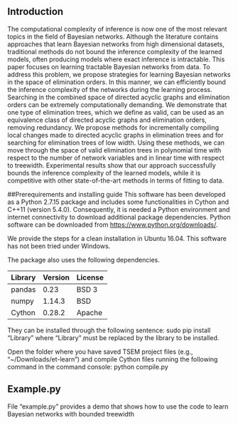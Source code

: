 ## Introduction
The computational complexity of inference is now one of the most relevant topics in the field of Bayesian networks. Although the literature contains approaches that learn Bayesian networks from high dimensional datasets, traditional methods do not bound the inference complexity of the learned models, often producing models where exact inference is intractable. This paper focuses on learning tractable Bayesian networks from data. To address this problem, we propose strategies for learning Bayesian networks in the space of elimination orders. In this manner, we can efficiently bound the inference complexity of the networks during the learning process. Searching in the combined space of directed acyclic graphs and elimination orders can be extremely computationally demanding. We demonstrate that one type of elimination trees, which we define as valid, can be used as an equivalence class of directed acyclic graphs and elimination orders, removing redundancy. We propose methods for incrementally compiling local changes made to directed acyclic graphs in elimination trees and for searching for elimination trees of low width. Using these methods, we can move through the space of valid elimination trees in polynomial time with respect to the number of network variables and in linear time with respect to treewidth. Experimental results show that our approach successfully bounds the inference complexity of the learned models, while it is competitive with other state-of-the-art methods in terms of fitting to data.

##Prerequirements and installing guide
This software has been developed as a Python 2.7.15 package and includes some functionalities in Cython and C++11 (version 5.4.0). Consequently, it is needed a Python environment and internet connectivity to download additional package dependencies. Python software can be downloaded from <https://www.python.org/downloads/>.

We provide the steps for a clean installation in Ubuntu 16.04. This software has not been tried under Windows.

The package also uses the following dependencies. 

|Library    |Version|License|
|-----------|-------|-------|
| pandas    |   0.23|  BSD 3|
|  numpy    | 1.14.3|    BSD|
| Cython    | 0.28.2| Apache|

They can be installed through the following sentence:
sudo pip install "Library" 
where "Library" must be replaced by the library to be installed.

Open the folder where you have saved TSEM project files (e.g., "~/Downloads/et-learn") and compile Cython files running the following command in the command console:
python compile.py

## Example.py
File "example.py" provides a demo that shows how to use the code to learn Bayesian networks with bounded treewidth

